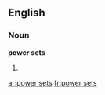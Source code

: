 ==English==

===Noun===
'''power sets'''

# {{plural of|[[power set]]}}

[[ar:power sets]]
[[fr:power sets]]
